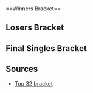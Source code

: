 {{DISPLAYTITLE:DreamHack Montreal 2016: Singles Bracket}}{{SetGame|melee}}
{{tabs static 
|name1=Overview 
|link1=DreamHack/2016/Montreal 
|name2=Singles Bracket 
|link2=DreamHack/2016/Montreal/Singles Bracket 
|This=2
}}<br/>
==Winners Bracket==
{{32DEWBracketA
|tourneylink=DreamHack/2016/Montreal
|tourneyname=DreamHack Montreal 2016
|column-width=190
|r1m1p1=Ryan Ford |r1m1p1flag=ca |r1m1p1score=3 |r1m1win=1
|r1m1p2=DIRT  |r1m1p2flag=ca |r1m1p2score=0
|r1m1p1char1=falco |r1m1p2char1=fox |r1m1p1stock1=4 |r1m1p2stock1=0 |r1m1win1=1 |r1m1stage1=Battlefield
|r1m1p1char2=falco |r1m1p2char2=fox |r1m1p1stock2=4 |r1m1p2stock2=0 |r1m1win2=1 |r1m1stage2=Dream Land
|r1m1p1char3=falco |r1m1p2char3=fox |r1m1p1stock3=2 |r1m1p2stock3=0 |r1m1win3=1 |r1m1stage3=Pokémon Stadium
|r1m1details={{BracketMatchDetails|preview=|lrthread=|interview=|recap=|comment=|live=|vod=https://www.youtube.com/watch?v=a5OpiaL1-Ao}}

|r1m2p1=Popo |r1m2p1flag=us |r1m2p1score=0 |r1m2win=2
|r1m2p2=Bam  |r1m2p2flag=ca |r1m2p2score=3

|r1m3p1=SG |r1m3p1flag=us |r1m3p1score=3 |r1m3win=1
|r1m3p2=Minter Welon |r1m3p2flag= |r1m3p2score=0

|r1m4p1=dudutsai  |r1m4p1flag=us |r1m4p1score=3 |r1m4win=1
|r1m4p2=EvilX |r1m4p2flag=ca |r1m4p2score=1

|r1m5p1=Nightmare |r1m5p1flag=ca |r1m5p1score=3 |r1m5win=1
|r1m5p2=Androyd |r1m5p2flag=ca |r1m5p2score=0
|r1m5p1char1=marth |r1m5p2char1=peach |r1m5p1stock1=2 |r1m5p2stock1=0 |r1m5win1=1 |r1m5stage1=Battlefield
|r1m5p1char2=marth |r1m5p2char2=peach |r1m5p1stock2=1 |r1m5p2stock2=0 |r1m5win2=1 |r1m5stage2=Dream Land
|r1m5p1char3=marth |r1m5p2char3=peach |r1m5p1stock3=4 |r1m5p2stock3=0 |r1m5win3=1 |r1m5stage3=Dream Land
|r1m5details={{BracketMatchDetails|preview=|lrthread=|interview=|recap=|comment=|live=|vod=https://www.youtube.com/watch?v=oO8ziIEiDTk}}

|r1m6p1=Hello  |r1m6p1flag=ca |r1m6p1score=3 |r1m6win=1
|r1m6p2=Hikajunkfook |r1m6p2flag=ca |r1m6p2score=0

|r1m7p1=Coffeeblack |r1m7p1flag=ca |r1m7p1score=3 |r1m7win=1
|r1m7p2=MelpyX |r1m7p2flag=ca |r1m7p2score=1

|r1m8p1=Loki |r1m8p1flag=jp |r1m8p1score=3 |r1m8win=1
|r1m8p2=PlamZ |r1m8p2flag=ca |r1m8p2score=0

|r1m9p1=Vwins |r1m9p1flag=ca |r1m9p1score=3 |r1m9win=1
|r1m9p2=Gart |r1m9p2flag=us |r1m9p2score=0

|r1m10p1=lunardusk |r1m10p1flag=ca |r1m10p1score=1 |r1m10win=2
|r1m10p2=SpicyHungarian |r1m10p2flag=ca |r1m10p2score=3

|r1m11p1=chesterr01  |r1m11p1flag=ca |r1m11p1score=3 |r1m11win=1
|r1m11p2=Mugifi |r1m11p2flag=ca |r1m11p2score=0

|r1m12p1=Cemo |r1m12p1flag=ca |r1m12p1score=3 |r1m12win=1
|r1m12p2=thundermustache  |r1m12p2flag=ca |r1m12p2score=1

|r1m13p1=Kage  |r1m13p1flag=ca |r1m13p1score=3 |r1m13win=1
|r1m13p2=Pure |r1m13p2flag=ca |r1m13p2score=0

|r1m14p1=Padre |r1m14p1flag=ca |r1m14p1score=1 |r1m14win=2
|r1m14p2=A Lynk Named SlykBacc  |r1m14p2flag=ca |r1m14p2score=3

|r1m15p1=SAUS |r1m15p1flag=ca |r1m15p1score=3 |r1m15win=1
|r1m15p2=Veggietales |r1m15p2flag=us |r1m15p2score=0

|r1m16p1=Tian |r1m16p1flag=us |r1m16p1score=3 |r1m16win=1
|r1m16p2=Ferox |r1m16p2flag= |r1m16p2score=0

|r2m1p1=Ryan Ford |r2m1p1flag=ca |r2m1p1score=3 |r2m1win=1
|r2m1p2=Bam  |r2m1p2flag=ca |r2m1p2score=0
|r2m1p1char1=fox |r2m1p2char1=falco |r2m1p1stock1=2 |r2m1p2stock1=0 |r2m1win1=1 |r2m1stage1=Dream Land
|r2m1p1char2=falco |r2m1p2char2=falco |r2m1p1stock2=1 |r2m1p2stock2=0 |r2m1win2=1 |r2m1stage2=Final Destination
|r2m1p1char3=falco |r2m1p2char3=falco |r2m1p1stock3=1 |r2m1p2stock3=0 |r2m1win3=1 |r2m1stage3=Final Destination
|r2m1details={{BracketMatchDetails|preview=|lrthread=|interview=|recap=|comment=|live=|vod=https://www.youtube.com/watch?v=jYCV4cLgAu4}}

|r2m2p1=SG |r2m2p1flag=us |r2m2p1score=3 |r2m2win=1
|r2m2p2=dudutsai  |r2m2p2flag=us |r2m2p2score=2
|r2m2p1char1=fox |r2m2p2char1=jigglypuff |r2m2p1stock1=0 |r2m2p2stock1=3 |r2m2win1=2 |r2m2stage1=Battlefield
|r2m2p1char2=fox |r2m2p2char2=jigglypuff |r2m2p1stock2=3 |r2m2p2stock2=0 |r2m2win2=1 |r2m2stage2=Pokémon Stadium
|r2m2p1char3=fox |r2m2p2char3=jigglypuff |r2m2p1stock3=3 |r2m2p2stock3=0 |r2m2win3=1 |r2m2stage3=Fountain of Dreams
|r2m2p1char4=fox |r2m2p2char4=jigglypuff |r2m2p1stock4=0 |r2m2p2stock4=1 |r2m2win4=2 |r2m2stage4=Fountain of Dreams
|r2m2p1char5=fox |r2m2p2char5=jigglypuff |r2m2p1stock5=2 |r2m2p2stock5=0 |r2m2win5=1 |r2m2stage5=Yoshi's Story
|r2m2details={{BracketMatchDetails|preview=|lrthread=|interview=|recap=|comment=|live=|vod=https://www.youtube.com/watch?v=h14aTY3L4yY}}

|r2m3p1=Nightmare |r2m3p1flag=ca |r2m3p1score=3 |r2m3win=1
|r2m3p2=Hello  |r2m3p2flag=ca |r2m3p2score=1

|r2m4p1=Coffeeblack |r2m4p1flag=ca |r2m4p1score=3 |r2m4win=1
|r2m4p2=Loki |r2m4p2flag=jp |r2m4p2score=2
|r2m4p1char1=cf |r2m4p2char1=ganon |r2m4p1stock1=0 |r2m4p2stock1=1 |r2m4win1=2 |r2m4stage1=Battlefield
|r2m4p1char2=cf |r2m4p2char2=ganon |r2m4p1stock2=0 |r2m4p2stock2=1 |r2m4win2=2 |r2m4stage2=Pokémon Stadium
|r2m4p1char3=cf |r2m4p2char3=ganon |r2m4p1stock3=2 |r2m4p2stock3=0 |r2m4win3=1 |r2m4stage3=Pokémon Stadium
|r2m4p1char4=cf |r2m4p2char4=ganon |r2m4p1stock4=2 |r2m4p2stock4=0 |r2m4win4=1 |r2m4stage4=Yoshi's Story
|r2m4p1char5=cf |r2m4p2char5=ganon |r2m4p1stock5=3 |r2m4p2stock5=0 |r2m4win5=1 |r2m4stage5=Fountain of Dreams
|r2m4details={{BracketMatchDetails|preview=|lrthread=|interview=|recap=|comment=|live=|vod=https://www.youtube.com/watch?v=S7RAARE9lh4}}

|r2m5p1=Vwins |r2m5p1flag=ca |r2m5p1score=3 |r2m5win=1
|r2m5p2=SpicyHungarian |r2m5p2flag=ca |r2m5p2score=1
|r2m5p1char1=peach |r2m5p2char1=peach |r2m5p1stock1=0 |r2m5p2stock1=1 |r2m5win1=2 |r2m5stage1=Battlefield
|r2m5p1char2=peach |r2m5p2char2=peach |r2m5p1stock2=2 |r2m5p2stock2=0 |r2m5win2=1 |r2m5stage2=Pokémon Stadium
|r2m5p1char3=peach |r2m5p2char3=peach |r2m5p1stock3=2 |r2m5p2stock3=0 |r2m5win3=1 |r2m5stage3=Fountain of Dreams
|r2m5p1char4=peach |r2m5p2char4=peach |r2m5p1stock4=3 |r2m5p2stock4=0 |r2m5win4=1 |r2m5stage4=Final Destination
|r2m5details={{BracketMatchDetails|preview=|lrthread=|interview=|recap=|comment=|live=|vod=https://www.youtube.com/watch?v=hWrlULVVEYI}}

|r2m6p1=chesterr01  |r2m6p1flag=ca |r2m6p1score=1 |r2m6win=2
|r2m6p2=Cemo |r2m6p2flag=ca |r2m6p2score=3

|r2m7p1=Kage  |r2m7p1flag=ca |r2m7p1score=3 |r2m7win=1
|r2m7p2=A Lynk Named SlykBacc  |r2m7p2flag=ca |r2m7p2score=0
|r2m7p1char1=cf |r2m7p2char1=link |r2m7p1stock1=1 |r2m7p2stock1=0 |r2m7win1=1 |r2m7stage1=Yoshi's Story
|r2m7p1char2=cf |r2m7p2char2=link |r2m7p1stock2=3 |r2m7p2stock2=0 |r2m7win2=1 |r2m7stage2=Yoshi's Story
|r2m7p1char3=ganon |r2m7p2char3=link |r2m7p1stock3=2 |r2m7p2stock3=0 |r2m7win3=1 |r2m7stage3=Fountain of Dreams
|r2m7details={{BracketMatchDetails|preview=|lrthread=|interview=|recap=|comment=|live=|vod=https://www.youtube.com/watch?v=yfMzsCRtJBE}}

|r2m8p1=SAUS |r2m8p1flag=ca |r2m8p1score=2 |r2m8win=2
|r2m8p2=Tian |r2m8p2flag=us |r2m8p2score=3

|r3m1p1=Ryan Ford |r3m1p1flag=ca |r3m1p1score=3 |r3m1win=1
|r3m1p2=SG |r3m1p2flag=us |r3m1p2score=1
|r3m1p1char1=fox |r3m1p2char1=fox |r3m1p1stock1=3 |r3m1p2stock1=0 |r3m1win1=1 |r3m1stage1=Battlefield
|r3m1p1char2=fox |r3m1p2char2=fox |r3m1p1stock2=3 |r3m1p2stock2=0 |r3m1win2=1 |r3m1stage2=Dream Land
|r3m1p1char3=fox |r3m1p2char3=fox |r3m1p1stock3=0 |r3m1p2stock3=2 |r3m1win3=2 |r3m1stage3=Yoshi's Story
|r3m1p1char4=fox |r3m1p2char4=fox |r3m1p1stock4=3 |r3m1p2stock4=0 |r3m1win4=1 |r3m1stage4=Fountain of Dreams
|r3m1details={{BracketMatchDetails|preview=|lrthread=|interview=|recap=|comment=|live=|vod=https://youtu.be/ZJye0p3gOXE}}

|r3m2p1=Nightmare |r3m2p1flag=ca |r3m2p1score=2 |r3m2win=2
|r3m2p2=Coffeeblack |r3m2p2flag=ca |r3m2p2score=3
|r3m2p1char1=marth |r3m2p2char1=cf |r3m2p1stock1=2 |r3m2p2stock1=0 |r3m2win1=1 |r3m2stage1=Battlefield
|r3m2p1char2=marth |r3m2p2char2=cf |r3m2p1stock2=0 |r3m2p2stock2=4 |r3m2win2=2 |r3m2stage2=Dream Land
|r3m2p1char3=marth |r3m2p2char3=cf |r3m2p1stock3=0 |r3m2p2stock3=2 |r3m2win3=2 |r3m2stage3=Fountain of Dreams
|r3m2p1char4=marth |r3m2p2char4=cf |r3m2p1stock4=2 |r3m2p2stock4=0 |r3m2win4=1 |r3m2stage4=Fountain of Dreams
|r3m2p1char5=marth |r3m2p2char5=cf |r3m2p1stock5=0 |r3m2p2stock5=2 |r3m2win5=2 |r3m2stage5=Final Destination
|r3m2details={{BracketMatchDetails|preview=|lrthread=|interview=|recap=|comment=|live=|vod=https://youtu.be/m0bDCnVFu4c}}

|r3m3p1=Vwins |r3m3p1flag=ca |r3m3p1score=3 |r3m3win=1
|r3m3p2=Cemo |r3m3p2flag=ca |r3m3p2score=0
|r3m3p1char1=peach |r3m3p2char1=ic |r3m3p1stock1=2 |r3m3p2stock1=0 |r3m3win1=1 |r3m3stage1=Battlefield
|r3m3p1char2=peach |r3m3p2char2=ic |r3m3p1stock2=2 |r3m3p2stock2=0 |r3m3win2=1 |r3m3stage2=Pokémon Stadium
|r3m3p1char3=peach |r3m3p2char3=ic |r3m3p1stock3=3 |r3m3p2stock3=0 |r3m3win3=1 |r3m3stage3=Pokémon Stadium
|r3m3details={{BracketMatchDetails|preview=|lrthread=|interview=|recap=|comment=|live=|vod=https://youtu.be/LIGaRxO3YL0}}

|r3m4p1=Kage |r3m4p1flag=ca |r3m4p1score=3 |r3m4win=1
|r3m4p2=Tian |r3m4p2flag=us |r3m4p2score=0
|r3m4p1char1=cf |r3m4p2char1=sheik |r3m4p1stock1=3 |r3m4p2stock1=0 |r3m4win1=1 |r3m4stage1=Battlefield
|r3m4p1char2=cf |r3m4p2char2=sheik |r3m4p1stock2=3 |r3m4p2stock2=0 |r3m4win2=1 |r3m4stage2=Dream Land
|r3m4p1char3=cf |r3m4p2char3=sheik |r3m4p1stock3=1 |r3m4p2stock3=0 |r3m4win3=1 |r3m4stage3=Dream Land
|r3m4details={{BracketMatchDetails|preview=|lrthread=|interview=|recap=|comment=|live=|vod=https://youtu.be/glW1B-dYRxQ}}

|r4m1p1=Ryan Ford |r4m1p1flag=ca |r4m1p1score=3 |r4m1win=1
|r4m1p2=Coffeeblack |r4m1p2flag=ca |r4m1p2score=0
|r4m1p1char1=fox |r4m1p2char1=cf |r4m1p1stock1=1 |r4m1p2stock1=0 |r4m1win1=1 |r4m1stage1=Battlefield
|r4m1p1char2=fox |r4m1p2char2=cf |r4m1p1stock2=1 |r4m1p2stock2=0 |r4m1win2=1 |r4m1stage2=Dream Land
|r4m1p1char3=fox |r4m1p2char3=cf |r4m1p1stock3=2 |r4m1p2stock3=0 |r4m1win3=1 |r4m1stage3=Dream Land
|r4m1details={{BracketMatchDetails|preview=|lrthread=|interview=|recap=|comment=|live=|vod=https://youtu.be/DBO7Ai3mzf0}}

|r4m2p1=Vwins |r4m2p1flag=ca |r4m2p1score=0 |r4m2win=2
|r4m2p2=Kage |r4m2p2flag=ca |r4m2p2score=3
|r4m2p1char1=peach |r4m2p2char1=cf |r4m2p1stock1=0 |r4m2p2stock1=2 |r4m2win1=2 |r4m2stage1=Final Destination
|r4m2p1char2=peach |r4m2p2char2=ganon |r4m2p1stock2=0 |r4m2p2stock2=2 |r4m2win2=2 |r4m2stage2=Fountain of Dreams
|r4m2p1char3=peach |r4m2p2char3=cf |r4m2p1stock3=0 |r4m2p2stock3=1 |r4m2win3=2 |r4m2stage3=Dream Land
|r4m2details={{BracketMatchDetails|preview=|lrthread=|interview=|recap=|comment=|live=|vod=https://youtu.be/pK3zaSVBs6c}}
}}
==Losers Bracket==
{{32DELBracketSmwA
|tourneylink=DreamHack/2016/Montreal
|tourneyname=DreamHack Montreal 2016
|l1placement=25-32
|l2placement=17-24
|l3placement=13-16
|l4placement=9-12
|l5placement=7-8
|l6placement=5-6
|column-width=190
|l1m1p1=DIRT  |l1m1p1flag=ca |l1m1p1score=1 |l1m1win=2
|l1m1p2=Popo |l1m1p2flag=us |l1m1p2score=3

|l1m2p1=Minter Welon |l1m2p1flag= |l1m2p1score= |l1m2win=2
|l1m2p2=EvilX |l1m2p2flag=ca |l1m2p2score={{win}}

|l1m3p1=Androyd |l1m3p1flag=ca |l1m3p1score=1 |l1m3win=2
|l1m3p2=Hikajunkfook |l1m3p2flag=ca |l1m3p2score=3
|l1m3p1char1=peach |l1m3p2char1=marth |l1m3p1stock1=0 |l1m3p2stock1=1 |l1m3win1=2 |l1m3stage1=Final Destination
|l1m3p1char2=peach |l1m3p2char2=marth |l1m3p1stock2=2 |l1m3p2stock2=0 |l1m3win2=1 |l1m3stage2=Dream Land
|l1m3p1char3=peach |l1m3p2char3=marth |l1m3p1stock3=0 |l1m3p2stock3=1 |l1m3win3=2 |l1m3stage3=Yoshi's Story
|l1m3p1char4=peach |l1m3p2char4=marth |l1m3p1stock4=0 |l1m3p2stock4=2 |l1m3win4=2 |l1m3stage4=Fountain of Dreams
|l1m3details={{BracketMatchDetails|preview=|lrthread=|interview=|recap=|comment=|live=|vod=https://www.youtube.com/watch?v=4f_HOhFz3UA}}

|l1m4p1=MelpyX |l1m4p1flag=ca |l1m4p1score=2 |l1m4win=2
|l1m4p2=PlamZ |l1m4p2flag=ca |l1m4p2score=3

|l1m5p1=Gart |l1m5p1flag=us |l1m5p1score=0 |l1m5win=2
|l1m5p2=lunardusk |l1m5p2flag=ca |l1m5p2score=3

|l1m6p1=Mugifi |l1m6p1flag=ca |l1m6p1score=0 |l1m6win=2
|l1m6p2=thundermustache  |l1m6p2flag=ca |l1m6p2score=3

|l1m7p1=Pure |l1m7p1flag=ca |l1m7p1score=0 |l1m7win=2
|l1m7p2=Padre |l1m7p2flag=ca |l1m7p2score=3

|l1m8p1=Veggietales |l1m8p1flag=us |l1m8p1score=2 |l1m8win=2
|l1m8p2=Ferox |l1m8p2flag= |l1m8p2score=3

|l2m1p1=SAUS |l2m1p1flag=ca |l2m1p1score=3 |l2m1win=1
|l2m1p2=Popo |l2m1p2flag=us |l2m1p2score=1

|l2m2p1=A Lynk Named SlykBacc  |l2m2p1flag=ca |l2m2p1score=3 |l2m2win=1
|l2m2p2=EvilX |l2m2p2flag=ca |l2m2p2score=0

|l2m3p1=chesterr01  |l2m3p1flag=ca |l2m3p1score=3 |l2m3win=1
|l2m3p2=Hikajunkfook |l2m3p2flag=ca |l2m3p2score=0

|l2m4p1=SpicyHungarian |l2m4p1flag=ca |l2m4p1score=3 |l2m4win=1
|l2m4p2=PlamZ |l2m4p2flag=ca |l2m4p2score=0

|l2m5p1=Loki |l2m5p1flag=jp |l2m5p1score=3 |l2m5win=1
|l2m5p2=lunardusk |l2m5p2flag=ca |l2m5p2score=2

|l2m6p1=Hello  |l2m6p1flag=ca |l2m6p1score=3 |l2m6win=1
|l2m6p2=thundermustache  |l2m6p2flag=ca |l2m6p2score=1

|l2m7p1=dudutsai  |l2m7p1flag=us |l2m7p1score=3 |l2m7win=1
|l2m7p2=Padre |l2m7p2flag=ca |l2m7p2score=1

|l2m8p1=Bam  |l2m8p1flag=ca |l2m8p1score=3 |l2m8win=1
|l2m8p2=Ferox |l2m8p2flag= |l2m8p2score=0
|l2m8p1char1=falco |l2m8p2char1=mario |l2m8p1stock1=3 |l2m8p2stock1=0 |l2m8win1=1 |l2m8stage1=Battlefield
|l2m8p1char2=falco |l2m8p2char2=mario |l2m8p1stock2=3 |l2m8p2stock2=0 |l2m8win2=1 |l2m8stage2=Battlefield
|l2m8p1char3=falco |l2m8p2char3=mario |l2m8p1stock3=2 |l2m8p2stock3=0 |l2m8win3=1 |l2m8stage3=Yoshi's Story
|l2m8details={{BracketMatchDetails|preview=|lrthread=|interview=|recap=|comment=|live=|vod=https://www.youtube.com/watch?v=QFskUv5OX5s}}

|l3m1p1=SAUS |l3m1p1flag=ca |l3m1p1score=2 |l3m1win=2
|l3m1p2=A Lynk Named SlykBacc |l3m1p2flag=ca |l3m1p2score=3
|l3m1p1char1=falco |l3m1p2char1=link |l3m1p1stock1=1 |l3m1p2stock1=0 |l3m1win1=1 |l3m1stage1=Battlefield
|l3m1p1char2=falco |l3m1p2char2=link |l3m1p1stock2=0 |l3m1p2stock2=1 |l3m1win2=2 |l3m1stage2=Fountain of Dreams
|l3m1p1char3=falco |l3m1p2char3=link |l3m1p1stock3=2 |l3m1p2stock3=0 |l3m1win3=1 |l3m1stage3=Final Destination
|l3m1p1char4=falco |l3m1p2char4=link |l3m1p1stock4=0 |l3m1p2stock4=3 |l3m1win4=2 |l3m1stage4=Yoshi's Story
|l3m1p1char5=falco |l3m1p2char5=link |l3m1p1stock5=0 |l3m1p2stock5=1 |l3m1win5=2 |l3m1stage5=Pokémon Stadium
|l3m1details={{BracketMatchDetails|preview=|lrthread=|interview=|recap=|comment=|live=|vod=https://youtu.be/DL9DNCf7kv4}}

|l3m2p1=chesterr01 |l3m2p1flag=ca |l3m2p1score=3 |l3m2win=1
|l3m2p2=SpicyHungarian |l3m2p2flag=ca |l3m2p2score=1
|l3m2p1char1=fox |l3m2p2char1=peach |l3m2p1stock1=3 |l3m2p2stock1=0 |l3m2win1=1 |l3m2stage1=Battlefield
|l3m2p1char2=cf |l3m2p2char2=sheik |l3m2p1stock2=0 |l3m2p2stock2=2 |l3m2win2=2 |l3m2stage2=Final Destination
|l3m2p1char3=fox |l3m2p2char3=peach |l3m2p1stock3=2 |l3m2p2stock3=0 |l3m2win3=1 |l3m2stage3=Yoshi's Story
|l3m2p1char4=fox |l3m2p2char4=peach |l3m2p1stock4=1 |l3m2p2stock4=0 |l3m2win4=1 |l3m2stage4=Dream Land
|l3m2details={{BracketMatchDetails|preview=|lrthread=|interview=|recap=|comment=|live=|vod=https://youtu.be/aK771Sb2KQI}}

|l3m3p1=Loki |l3m3p1flag=jp |l3m3p1score=1 |l3m3win=2
|l3m3p2=Hello |l3m3p2flag=ca |l3m3p2score=3
|l3m3p1char1=ganon |l3m3p2char1=sheik |l3m3p1stock1=0 |l3m3p2stock1=1 |l3m3win1=2 |l3m3stage1=Dream Land
|l3m3p1char2=ganon |l3m3p2char2=sheik |l3m3p1stock2=2 |l3m3p2stock2=0 |l3m3win2=1 |l3m3stage2=Yoshi's Story
|l3m3p1char3=ganon |l3m3p2char3=sheik |l3m3p1stock3=0 |l3m3p2stock3=1 |l3m3win3=2 |l3m3stage3=Final Destination
|l3m3p1char4=ganon |l3m3p2char4=sheik |l3m3p1stock4=0 |l3m3p2stock4=2 |l3m3win4=2 |l3m3stage4=Battlefield
|l3m3details={{BracketMatchDetails|preview=|lrthread=|interview=|recap=|comment=|live=|vod=https://youtu.be/T26v_15Usrk}}

|l3m4p1=dudutsai |l3m4p1flag=us |l3m4p1score={{win}} |l3m4win=1
|l3m4p2=Bam |l3m4p2flag=ca |l3m4p2score=DQ

|l4m1p1=Nightmare |l4m1p1flag=ca |l4m1p1score=3 |l4m1win=1
|l4m1p2=A Lynk Named SlykBacc |l4m1p2flag=ca |l4m1p2score=0
|l4m1p1char1=marth |l4m1p2char1=link |l4m1p1stock1=1 |l4m1p2stock1=0 |l4m1win1=1 |l4m1stage1=Battlefield
|l4m1p1char2=fox |l4m1p2char2=link |l4m1p1stock2=1 |l4m1p2stock2=0 |l4m1win2=1 |l4m1stage2=Final Destination
|l4m1p1char3=fox |l4m1p2char3=link |l4m1p1stock3=1 |l4m1p2stock3=0 |l4m1win3=1 |l4m1stage3=Dream Land
|l4m1details={{BracketMatchDetails|preview=|lrthread=|interview=|recap=|comment=|live=|vod=https://youtu.be/oJCCmQvacMg}}

|l4m2p1=SG |l4m2p1flag=us |l4m2p1score=3 |l4m2win=1
|l4m2p2=chesterr01 |l4m2p2flag=ca |l4m2p2score=0

|l4m3p1=Tian |l4m3p1flag=us |l4m3p1score=3 |l4m3win=1
|l4m3p2=Hello |l4m3p2flag=ca |l4m3p2score=2
|l4m3p1char1=sheik |l4m3p2char1=sheik |l4m3p1stock1=2 |l4m3p2stock1=0 |l4m3win1=1 |l4m3stage1=Battlefield
|l4m3p1char2=sheik |l4m3p2char2=sheik |l4m3p1stock2=0 |l4m3p2stock2=1 |l4m3win2=2 |l4m3stage2=Yoshi's Story
|l4m3p1char3=sheik |l4m3p2char3=sheik |l4m3p1stock3=2 |l4m3p2stock3=0 |l4m3win3=1 |l4m3stage3=Dream Land
|l4m3p1char4=sheik |l4m3p2char4=sheik |l4m3p1stock4=0 |l4m3p2stock4=1 |l4m3win4=2 |l4m3stage4=Final Destination
|l4m3p1char5=sheik |l4m3p2char5=sheik |l4m3p1stock5=3 |l4m3p2stock5=0 |l4m3win5=1 |l4m3stage5=Battlefield
|l4m3details={{BracketMatchDetails|preview=|lrthread=|interview=|recap=|comment=|live=|vod=https://youtu.be/y6b1stu2H4Q}}

|l4m4p1=Cemo |l4m4p1flag=ca |l4m4p1score=3 |l4m4win=1
|l4m4p2=dudutsai |l4m4p2flag=us |l4m4p2score=2

|l5m1p1=Nightmare |l5m1p1flag=ca |l5m1p1score=3 |l5m1win=1
|l5m1p2=SG |l5m1p2flag=us |l5m1p2score=1
|l5m1p1char1=marth |l5m1p2char1=fox |l5m1p1stock1=2 |l5m1p2stock1=0 |l5m1win1=1 |l5m1stage1=Dream Land
|l5m1p1char2=marth |l5m1p2char2=fox |l5m1p1stock2=1 |l5m1p2stock2=0 |l5m1win2=1 |l5m1stage2=Dream Land
|l5m1p1char3=marth |l5m1p2char3=fox |l5m1p1stock3=0 |l5m1p2stock3=1 |l5m1win3=2 |l5m1stage3=Dream Land
|l5m1p1char4=marth |l5m1p2char4=fox |l5m1p1stock4=1 |l5m1p2stock4=0 |l5m1win4=1 |l5m1stage4=Final Destination
|l5m1details={{BracketMatchDetails|preview=|lrthread=|interview=|recap=|comment=|live=|vod=https://youtu.be/QNQi1zHdCsE}}

|l5m2p1=Tian |l5m2p1flag=us |l5m2p1score=3 |l5m2win=1
|l5m2p2=Cemo |l5m2p2flag=ca |l5m2p2score=0
|l5m2p1char1=sheik |l5m2p2char1=ic |l5m2p1stock1=1 |l5m2p2stock1=0 |l5m2win1=1 |l5m2stage1=Dream Land
|l5m2p1char2=samus |l5m2p2char2=ic |l5m2p1stock2=1 |l5m2p2stock2=0 |l5m2win2=1 |l5m2stage2=Final Destination
|l5m2p1char3=sheik |l5m2p2char3=ic |l5m2p1stock3=1 |l5m2p2stock3=0 |l5m2win3=1 |l5m2stage3=Final Destination
|l5m2details={{BracketMatchDetails|preview=|lrthread=|interview=|recap=|comment=|live=|vod=https://youtu.be/E2-ojtqbNIc}}

|l6m1p1=Vwins |l6m1p1flag=ca |l6m1p1score=3 |l6m1win=1
|l6m1p2=Nightmare |l6m1p2flag=ca |l6m1p2score=0
|l6m1p1char1=peach |l6m1p2char1=marth |l6m1p1stock1=1 |l6m1p2stock1=0 |l6m1win1=1 |l6m1stage1=Battlefield
|l6m1p1char2=peach |l6m1p2char2=marth |l6m1p1stock2=1 |l6m1p2stock2=0 |l6m1win2=1 |l6m1stage2=Battlefield
|l6m1p1char3=peach |l6m1p2char3=marth |l6m1p1stock3=1 |l6m1p2stock3=0 |l6m1win3=1 |l6m1stage3=Battlefield
|l6m1details={{BracketMatchDetails|preview=|lrthread=|interview=|recap=|comment=|live=|vod=https://youtu.be/Cg9Xh5NK-jo}}

|l6m2p1=Coffeeblack |l6m2p1flag=ca |l6m2p1score=3 |l6m2win=1
|l6m2p2=Tian |l6m2p2flag=us |l6m2p2score=1
|l6m2p1char1=cf |l6m2p2char1=sheik |l6m2p1stock1=1 |l6m2p2stock1=0 |l6m2win1=1 |l6m2stage1=Battlefield
|l6m2p1char2=cf |l6m2p2char2=sheik |l6m2p1stock2=0 |l6m2p2stock2=1 |l6m2win2=2 |l6m2stage2=Fountain of Dreams
|l6m2p1char3=cf |l6m2p2char3=sheik |l6m2p1stock3=2 |l6m2p2stock3=0 |l6m2win3=1 |l6m2stage3=Pokémon Stadium
|l6m2p1char4=cf |l6m2p2char4=sheik |l6m2p1stock4=1 |l6m2p2stock4=0 |l6m2win4=1 |l6m2stage4=Battlefield
|l6m2details={{BracketMatchDetails|preview=|lrthread=|interview=|recap=|comment=|live=|vod=https://youtu.be/j5G_IaGrn6U}}
}}
<onlyinclude>
==Final Singles Bracket==
{{DEFinalSmwBracket
|tourneylink=DreamHack/2016/Montreal
|tourneyname=DreamHack Montreal 2016
|l1placement=4
|r2placement=3
|r3loserplacement=2
|r3winnerplacement=1
|export_score=true
|column-width=200

<!-- FROM WINNERS -->
|r1m1p1=Ryan Ford |r1m1p1flag=ca |r1m1p1score=3
|r1m1p2=Kage |r1m1p2flag=ca |r1m1p2score=1
|r1m1win=1
|r1m1p1char1=fox |r1m1p1stock1=2 |r1m1p2char1=fox |r1m1p2stock1=0 |r1m1win1=1 |r1m1stage1=Dream Land
|r1m1p1char2=falco |r1m1p1stock2=0 |r1m1p2char2=ganondorf |r1m1p2stock2=1 |r1m1win2=2 |r1m1stage2=Yoshi's Story
|r1m1p1char3=fox |r1m1p1stock3=3 |r1m1p2char3=captain falcon |r1m1p2stock3=0 |r1m1win3=1 |r1m1stage3=Final Destination
|r1m1p1char4=fox |r1m1p1stock4=1 |r1m1p2char4=ganondorf |r1m1p2stock4=0|r1m1win4=1 |r1m1stage4=Battlefield
|r1m1date=
|r1m1finished=
|r1m1details={{BracketMatchDetails
|vod=https://youtu.be/bWfEaH737y0
|preview= 
|lrthread=
|interview=
|recap=
|comment=
|live=
}}

<!-- FROM LOSERS -->
|l1m1p1=Vwins |l1m1p1flag=ca |l1m1p1score=3
|l1m1p2=Coffeeblack |l1m1p2flag=ca |l1m1p2score=0
|l1m1win=1
|l1m1p1char1=peach |l1m1p1stock1=1 |l1m1p2char1=captain falcon |l1m1p2stock1=0 |l1m1win1=1 |l1m1stage1=Dream Land
|l1m1p1char2=peach |l1m1p1stock2=4 |l1m1p2char2=captain falcon |l1m1p2stock2=0 |l1m1win2=1 |l1m1stage2=Pokémon Stadium
|l1m1p1char3=peach |l1m1p1stock3=1 |l1m1p2char3=captain falcon |l1m1p2stock3=0 |l1m1win3=1 |l1m1stage3=Battlefield
|l1m1date=
|l1m1finished=
|l1m1details={{BracketMatchDetails
|vod=https://youtu.be/ktop-dClmRk
|preview= 
|lrthread=
|interview=
|recap=
|comment=
|live=
}}

<!-- LOSERS FINALS -->
|r2m1p1=Kage |r2m1p1flag=ca |r2m1p1score=0
|r2m1p2=Vwins |r2m1p2flag=ca |r2m1p2score=3
|r2m1win=2
|r2m1p1char1=captain falcon |r2m1p1stock1=0 |r2m1p2char1=peach |r2m1p2stock1=1 |r2m1win1=2 |r2m1stage1=Battlefield 
|r2m1p1char2=ganondorf |r2m1p1stock2=0 |r2m1p2char2=marth |r2m1p2stock2=3 |r2m1win2=2 |r2m1stage2=Yoshi's Story
|r2m1p1char3=captain falcon |r2m1p1stock3=0 |r2m1p2char3=sheik |r2m1p2stock3=1 |r2m1win3=2 |r2m1stage3=Pokémon Stadium
|r2m1date=
|r2m1finished=
|r2m1details={{BracketMatchDetails
|vod=https://youtu.be/2No3V0heIVU
|preview= 
|lrthread=
|interview=
|recap=
|comment=
|live=
}}

<!-- GRAND FINALS -->
|r3m1p1=Ryan Ford |r3m1p1flag=ca |r3m1p1score=3
|r3m1p2=Vwins |r3m1p2flag=ca |r3m1p2score=0
|r3m1win=1
|r3m1p1char1=fox |r3m1p1stock1=1 |r3m1p2char1=peach |r3m1p2stock1=0 |r3m1win1=1 |r3m1stage1=Battlefield
|r3m1p1char2=marth |r3m1p1stock2=1 |r3m1p2char2=peach |r3m1p2stock2=0 |r3m1win2=1 |r3m1stage2=Final Destination
|r3m1p1char3=fox |r3m1p1stock3=1 |r3m1p2char3=peach |r3m1p2stock3=0 |r3m1win3=1 |r3m1stage3=Dream Land
|r3m1date=
|r3m1finished=
|r3m1details={{BracketMatchDetails
|vod=https://www.youtube.com/watch?v=f_NqNusYwtY
|preview= 
|lrthread=
|interview=
|recap=
|comment=
|live=
}}
}}
</onlyinclude>

==Sources==
* [http://dhcanada.challonge.com/dhctop32 Top 32 bracket]
